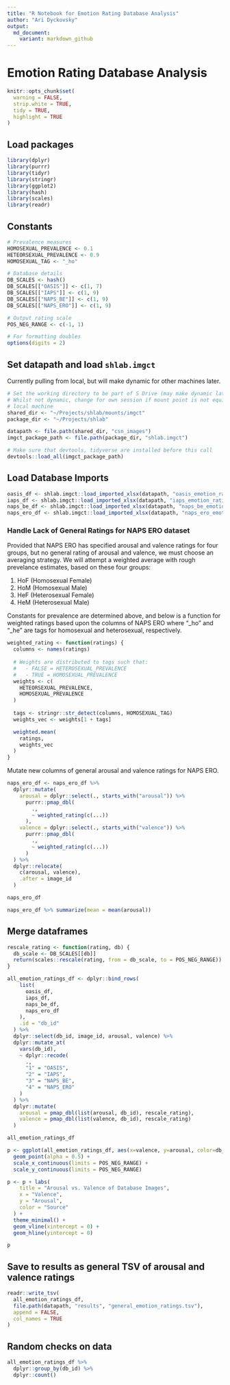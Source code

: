 ```yaml
---
title: "R Notebook for Emotion Rating Database Analysis"
author: "Ari Dyckovsky"
output:
  md_document:
    variant: markdown_github
---
```


# Emotion Rating Database Analysis

```r
knitr::opts_chunk$set(
  warning = FALSE,
  strip.white = TRUE,
  tidy = TRUE,
  highlight = TRUE
)
```

## Load packages

```r
library(dplyr)
library(purrr)
library(tidyr)
library(stringr)
library(ggplot2)
library(hash)
library(scales)
library(readr)
```

## Constants

```r
# Prevalence measures
HOMOSEXUAL_PREVALENCE <- 0.1
HETEORSEXUAL_PREVALENCE <- 0.9
HOMOSEXUAL_TAG <- "_ho"

# Database details
DB_SCALES <- hash()
DB_SCALES[["OASIS"]] <- c(1, 7)
DB_SCALES[["IAPS"]] <- c(1, 9)
DB_SCALES[["NAPS_BE"]] <- c(1, 9)
DB_SCALES[["NAPS_ERO"]] <- c(1, 9)

# Output rating scale
POS_NEG_RANGE <- c(-1, 1)

# For formatting doubles
options(digits = 2)
```

## Set datapath and load `shlab.imgct`

Currently pulling from local, but will make dynamic for other machines later.

```r
# Set the working directory to be part of S Drive (may make dynamic later?)
# Whilst not dynamic, change for own session if mount point is not equivalent on
# local machine
shared_dir <- "~/Projects/shlab/mounts/imgct"
package_dir <- "~/Projects/shlab"

datapath <- file.path(shared_dir, "csn_images")
imgct_package_path <- file.path(package_dir, "shlab.imgct")

# Make sure that devtools, tidyverse are installed before this call
devtools::load_all(imgct_package_path)
```

## Load Database Imports

```r
oasis_df <- shlab.imgct::load_imported_xlsx(datapath, "oasis_emotion_ratings")
iaps_df <- shlab.imgct::load_imported_xlsx(datapath, "iaps_emotion_ratings")
naps_be_df <- shlab.imgct::load_imported_xlsx(datapath, "naps_be_emotion_ratings")
naps_ero_df <- shlab.imgct::load_imported_xlsx(datapath, "naps_ero_emotion_ratings")
```

### Handle Lack of General Ratings for NAPS ERO dataset

Provided that NAPS ERO has specified arousal and valence ratings for four groups, but no general rating of arousal and valence, we must choose an averaging strategy. We will attempt a weighted average with rough prevelance estimates, based on these four groups:

1. HoF (Homosexual Female)
2. HoM (Homosexual Male)
3. HeF (Heterosexual Female)
4. HeM (Heterosexual Male)

Constants for prevalence are determined above, and below is a function for weighted ratings based upon the columns of NAPS ERO where "_ho" and "_he" are tags for homosexual and heterosexual, respectively.

```r
weighted_rating <- function(ratings) {
  columns <- names(ratings)
  
  # Weights are distributed to tags such that:
  #   - FALSE = HETEROSEXUAL_PREVALENCE
  #   - TRUE = HOMOSEXUAL_PREVALENCE
  weights <- c(
    HETEORSEXUAL_PREVALENCE,
    HOMOSEXUAL_PREVALENCE
  )
  
  tags <- stringr::str_detect(columns, HOMOSEXUAL_TAG)
  weights_vec <- weights[1 + tags]

  weighted.mean(
    ratings,
    weights_vec
  )
}
```

Mutate new columns of general arousal and valence ratings for NAPS ERO.

```r
naps_ero_df <- naps_ero_df %>%
  dplyr::mutate(
    arousal = dplyr::select(., starts_with("arousal")) %>%
      purrr::pmap_dbl(
        .,
        ~ weighted_rating(c(...))
      ),
    valence = dplyr::select(., starts_with("valence")) %>%
      purrr::pmap_dbl(
        .,
        ~ weighted_rating(c(...))
      )
  ) %>%
  dplyr::relocate(
    c(arousal, valence),
    .after = image_id
  )

naps_ero_df
```

```r
naps_ero_df %>% summarize(mean = mean(arousal))
```


## Merge dataframes

```r
rescale_rating <- function(rating, db) {
  db_scale <- DB_SCALES[[db]]
  return(scales::rescale(rating, from = db_scale, to = POS_NEG_RANGE))
}

all_emotion_ratings_df <- dplyr::bind_rows(
    list(
      oasis_df,
      iaps_df,
      naps_be_df,
      naps_ero_df
    ),
    .id = "db_id"
  ) %>%
  dplyr::select(db_id, image_id, arousal, valence) %>%
  dplyr::mutate_at(
    vars(db_id),
    ~ dplyr::recode(
      .,
      "1" = "OASIS",
      "2" = "IAPS",
      "3" = "NAPS_BE",
      "4" = "NAPS_ERO"
    )
  ) %>%
  dplyr::mutate(
    arousal = pmap_dbl(list(arousal, db_id), rescale_rating),
    valence = pmap_dbl(list(valence, db_id), rescale_rating)
  )

all_emotion_ratings_df
```

```r
p <- ggplot(all_emotion_ratings_df, aes(x=valence, y=arousal, color=db_id)) +
  geom_point(alpha = 0.5) +
  scale_x_continuous(limits = POS_NEG_RANGE) +
  scale_y_continuous(limits = POS_NEG_RANGE)

p <- p + labs(
    title = "Arousal vs. Valence of Database Images",
    x = "Valence",
    y = "Arousal",
    color = "Source"
  ) +
  theme_minimal() +
  geom_vline(xintercept = 0) +
  geom_hline(yintercept = 0)

p
```


## Save to results as general TSV of arousal and valence ratings

```r
readr::write_tsv(
  all_emotion_ratings_df,
  file.path(datapath, "results", "general_emotion_ratings.tsv"),
  append = FALSE,
  col_names = TRUE
)
```

## Random checks on data

```r
all_emotion_ratings_df %>%
  dplyr::group_by(db_id) %>%
  dplyr::count()
```

